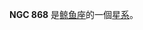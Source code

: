 {{NGCInfoBox|NGCID=NGC 868|發現者=路易斯·斯威夫特|發現日期=1886年10月3日|其他編號=UGC 1748,ZWG 387.63|曆元=J2000.0|赤經=2時15分58.5秒
|赤緯=0°42'46"|星座=鲸鱼座|星體=星系|星等=14.1|表面亮度=14.5|藍等=15.1}}

'''NGC 868''' 是[[鲸鱼座|鲸鱼座]]的一個[[星系|星系]]。

{{NGCReference|868}}
{{Catalogs|NGC=868}}

{{Galaxy-stub}}